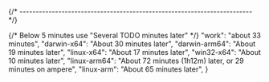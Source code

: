 
{/* ------------------------------------------------------------------------ */}

{/* Below 5 minutes use "Several TODO minutes later" */}
    "work": "about 33 minutes",
    "darwin-x64": "About 30 minutes later",
    "darwin-arm64": "About 19 minutes later",
    "linux-x64": "About 17 minutes later",
    "win32-x64": "About 10 minutes later",
    "linux-arm64": "About 72 minutes (1h12m) later, or 29 minutes on ampere",
    "linux-arm": "About 65 minutes later",
}

